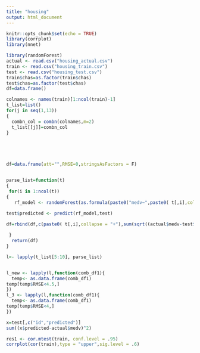 ---
title: "housing"
output: html_document
---

```{r setup, include=FALSE}
knitr::opts_chunk$set(echo = TRUE)
library(corrplot)
library(nnet)
```


```{r}
library(randomForest)
actual <- read.csv("housing_actual.csv")
train <- read.csv("housing_train.csv")
test <- read.csv("housing_test.csv")
train$chas=as.factor(train$chas)
test$chas=as.factor(test$chas)
df=data.frame()

colnames <- names(train)[1:ncol(train)-1]
t_list=list()
for(j in seq(1,13))
{
  combn_col = combn(colnames,m=2)
  t_list[[j]]=combn_col
}





df=data.frame(att="",RMSE=0,stringsAsFactors = F)


parse_list=function(t)
{
 for(i in 1:ncol(t))
{
   rf_model <- randomForest(as.formula(paste0("medv~",paste0( t[,i],collapse = "+"))),data = train,ntree=121)

test$predicted <- predict(rf_model,test)

df=rbind(df,c(paste0( t[,i],collapse = "+"),sum(sqrt((actual$medv-test$predicted)^2/sum(actual$medv)))))
  
 }
  return(df)
}

l<- lapply(t_list[5:10], parse_list)


l_new <- lapply(l,function(comb_df1){
  temp<- as.data.frame(comb_df1)
temp[temp$RMSE<4.5,]
})
l_3 <- lapply(l,function(comb_df1){
  temp<- as.data.frame(comb_df1)
temp[temp$RMSE<4,]
})

x=test[,c("id","predicted")]
sum((x$predicted-actual$medv)^2)
```

```{r}
res1 <- cor.mtest(train, conf.level = .95)
corrplot(cor(train),type = "upper",sig.level = .6)

```

